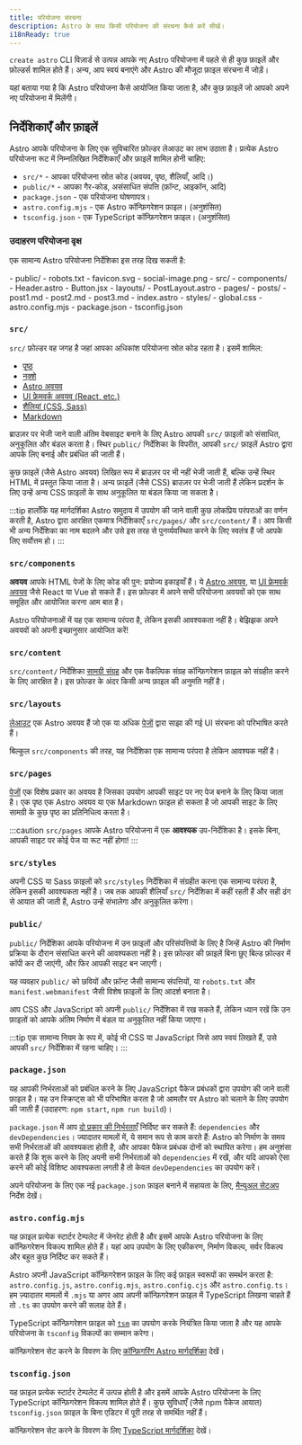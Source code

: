 ```yaml
---
title: परियोजना संरचना
description: Astro के साथ किसी परियोजना की संरचना कैसे करें सीखें।
i18nReady: true
---
```


`create astro` CLI विज़ार्ड से उत्पन्न आपके नए Astro परियोजना में पहले से ही कुछ फ़ाइलें और फ़ोल्डर्स शामिल होते हैं। अन्य, आप स्वयं बनाएंगे और Astro की मौजूदा फ़ाइल संरचना में जोड़ें।

यहां बताया गया है कि Astro परियोजना कैसे आयोजित किया जाता है, और कुछ फ़ाइलें जो आपको अपने नए परियोजना में मिलेंगी।

## निर्देशिकाएँ और फ़ाइलें

Astro आपके परियोजना के लिए एक सुविचारित फ़ोल्डर लेआउट का लाभ उठाता है। प्रत्येक Astro परियोजना रूट में निम्नलिखित निर्देशिकाएँ और फ़ाइलें शामिल होनी चाहिए:

- `src/*` - आपका परियोजना स्रोत कोड (अवयव, पृष्ठ, शैलियाँ, आदि।)
- `public/*` - आपका गैर-कोड, असंसाधित संपत्ति (फ़ॉन्ट, आइकॉन, आदि)
- `package.json` - एक परियोजना घोषणापत्र।
- `astro.config.mjs` - एक Astro कॉन्फ़िगरेशन फ़ाइल। (अनुशंसित)
- `tsconfig.json` - एक TypeScript कॉन्फ़िगरेशन फ़ाइल। (अनुशंसित)

### उदाहरण परियोजना वृक्ष

एक सामान्य Astro परियोजना निर्देशिका इस तरह दिख सकती है:

<FileTree>
- public/
  - robots.txt
  - favicon.svg
  - social-image.png
- src/
  - components/
    - Header.astro
    - Button.jsx
  - layouts/
    - PostLayout.astro
  - pages/
    - posts/
      - post1.md
      - post2.md
      - post3.md
    - index.astro
  - styles/
    - global.css
- astro.config.mjs
- package.json
- tsconfig.json
</FileTree>

### `src/`

`src/` फ़ोल्डर वह जगह है जहां आपका अधिकांश परियोजना स्रोत कोड रहता है। इसमें शामिल:

- [पृष्ठ](/hi/basics/astro-pages/)
- [नक़्शे](/hi/basics/layouts/)
- [Astro अवयव](/hi/basics/astro-components/)
- [UI फ्रेमवर्क अवयव (React, etc.)](/hi/guides/framework-components/)
- [शैलियां (CSS, Sass)](/hi/guides/styling/)
- [Markdown](/hi/guides/markdown-content/)

ब्राउज़र पर भेजी जाने वाली अंतिम वेबसाइट बनाने के लिए Astro आपकी `src/` फ़ाइलों को संसाधित, अनुकूलित और बंडल करता है। स्थिर `public/` निर्देशिका के विपरीत, आपकी `src/` फ़ाइलें Astro द्वारा आपके लिए बनाई और प्रबंधित की जाती हैं।

कुछ फ़ाइलें (जैसे Astro अवयव) लिखित रूप में ब्राउज़र पर भी नहीं भेजी जाती हैं, बल्कि उन्हें स्थिर HTML में प्रस्तुत किया जाता है। अन्य फ़ाइलें (जैसे CSS) ब्राउज़र पर भेजी जाती हैं लेकिन प्रदर्शन के लिए उन्हें अन्य CSS फ़ाइलों के साथ अनुकूलित या बंडल किया जा सकता है।

:::tip
हालाँकि यह मार्गदर्शिका Astro समुदाय में उपयोग की जाने वाली कुछ लोकप्रिय परंपराओं का वर्णन करती है, Astro द्वारा आरक्षित एकमात्र निर्देशिकाएँ `src/pages/` और `src/content/` हैं। आप किसी भी अन्य निर्देशिका का नाम बदलने और उसे इस तरह से पुनर्व्यवस्थित करने के लिए स्वतंत्र हैं जो आपके लिए सर्वोत्तम हो।
:::

### `src/components`

**अवयव** आपके HTML पेजों के लिए कोड की पुन: प्रयोज्य इकाइयाँ हैं। ये [Astro अवयव](/hi/basics/astro-components/), या [UI फ्रेमवर्क अवयव](/hi/guides/framework-components/) जैसे React या Vue हो सकते हैं। इस फ़ोल्डर में अपने सभी परियोजना अवयवों को एक साथ समूहित और आयोजित करना आम बात है।

Astro परियोजनाओं में यह एक सामान्य परंपरा है, लेकिन इसकी आवश्यकता नहीं है। बेझिझक अपने अवयवों को अपनी इच्छानुसार आयोजित करें!

### `src/content`

`src/content/` निर्देशिका [सामग्री संग्रह](/hi/guides/content-collections/) और एक वैकल्पिक संग्रह कॉन्फ़िगरेशन फ़ाइल को संग्रहीत करने के लिए आरक्षित है। इस फ़ोल्डर के अंदर किसी अन्य फ़ाइल की अनुमति नहीं है।

### `src/layouts`

[लेआउट](/hi/basics/layouts/) एक Astro अवयव हैं जो एक या अधिक [पेजों](/hi/basics/astro-pages/) द्वारा साझा की गई UI संरचना को परिभाषित करते हैं।

बिल्कुल `src/components` की तरह, यह निर्देशिका एक सामान्य परंपरा है लेकिन आवश्यक नहीं है।

### `src/pages`

[पेजों](/hi/basics/astro-pages/) एक विशेष प्रकार का अवयव है जिसका उपयोग आपकी साइट पर नए पेज बनाने के लिए किया जाता है। एक पृष्ठ एक Astro अवयव या एक Markdown फ़ाइल हो सकता है जो आपकी साइट के लिए सामग्री के कुछ पृष्ठ का प्रतिनिधित्व करता है।

:::caution
`src/pages` आपके Astro परियोजना में एक **आवश्यक** उप-निर्देशिका है। इसके बिना, आपकी साइट पर कोई पेज या रूट नहीं होगा!
:::

### `src/styles`

अपनी CSS या Sass फ़ाइलों को `src/styles` निर्देशिका में संग्रहीत करना एक सामान्य परंपरा है, लेकिन इसकी आवश्यकता नहीं है। जब तक आपकी शैलियाँ `src/` निर्देशिका में कहीं रहती हैं और सही ढंग से आयात की जाती हैं, Astro उन्हें संभालेगा और अनुकूलित करेगा।

### `public/`

`public/` निर्देशिका आपके परियोजना में उन फ़ाइलों और परिसंपत्तियों के लिए है जिन्हें Astro की निर्माण प्रक्रिया के दौरान संसाधित करने की आवश्यकता नहीं है। इस फ़ोल्डर की फ़ाइलें बिना छुए बिल्ड फ़ोल्डर में कॉपी कर दी जाएंगी, और फिर आपकी साइट बन जाएगी।

यह व्यवहार `public/` को छवियों और फ़ॉन्ट जैसी सामान्य संपत्तियों, या `robots.txt` और `manifest.webmanifest` जैसी विशेष फ़ाइलों के लिए आदर्श बनाता है।

आप CSS और JavaScript को अपनी `public/` निर्देशिका में रख सकते हैं, लेकिन ध्यान रखें कि उन फ़ाइलों को आपके अंतिम निर्माण में बंडल या अनुकूलित नहीं किया जाएगा।

:::tip
एक सामान्य नियम के रूप में, कोई भी CSS या JavaScript जिसे आप स्वयं लिखते हैं, उसे आपकी `src/` निर्देशिका में रहना चाहिए।
:::

### `package.json`

यह आपकी निर्भरताओं को प्रबंधित करने के लिए JavaScript पैकेज प्रबंधकों द्वारा उपयोग की जाने वाली फ़ाइल है। यह उन स्क्रिप्ट्स को भी परिभाषित करता है जो आमतौर पर Astro को चलाने के लिए उपयोग की जाती हैं (उदाहरण: `npm start`, `npm run build`)।

`package.json` में आप [दो प्रकार की निर्भरताएँ](https://docs.npmjs.com/specifying-dependencies-and-devdependencies-in-a-package-json-file) निर्दिष्ट कर सकते हैं: `dependencies` और `devDependencies`। ज्यादातर मामलों में, ये समान रूप से काम करते हैं: Astro को निर्माण के समय सभी निर्भरताओं की आवश्यकता होती है, और आपका पैकेज प्रबंधक दोनों को स्थापित करेगा। हम अनुशंसा करते हैं कि शुरू करने के लिए अपनी सभी निर्भरताओं को `dependencies` में रखें, और यदि आपको ऐसा करने की कोई विशिष्ट आवश्यकता लगती है तो केवल `devDependencies` का उपयोग करें।

अपने परियोजना के लिए एक नई `package.json` फ़ाइल बनाने में सहायता के लिए, [मैन्युअल सेटअप](/hi/install-and-setup/#manual-setup) निर्देश देखें।

### `astro.config.mjs`

यह फ़ाइल प्रत्येक स्टार्टर टेम्पलेट में जेनरेट होती है और इसमें आपके Astro परियोजना के लिए कॉन्फ़िगरेशन विकल्प शामिल होते हैं। यहां आप उपयोग के लिए एकीकरण, निर्माण विकल्प, सर्वर विकल्प और बहुत कुछ निर्दिष्ट कर सकते हैं।

Astro अपनी JavaScript कॉन्फ़िगरेशन फ़ाइल के लिए कई फ़ाइल स्वरूपों का समर्थन करता है: `astro.config.js`, `astro.config.mjs`, `astro.config.cjs` और `astro.config.ts`। हम ज़्यादातर मामलों में `.mjs` या अगर आप अपनी कॉन्फ़िगरेशन फ़ाइल में TypeScript लिखना चाहते हैं तो `.ts` का उपयोग करने की सलाह देते हैं।

TypeScript कॉन्फ़िगरेशन फ़ाइल को [`tsm`](https://github.com/lukeed/tsm) का उपयोग करके नियंत्रित किया जाता है और यह आपके परियोजना के `tsconfig` विकल्पों का सम्मान करेगा।

कॉन्फ़िगरेशन सेट करने के विवरण के लिए [कॉन्फ़िगरिंग Astro मार्गदर्शिका](/hi/guides/configuring-astro/) देखें।

### `tsconfig.json`

यह फ़ाइल प्रत्येक स्टार्टर टेम्पलेट में उत्पन्न होती है और इसमें आपके Astro परियोजना के लिए TypeScript कॉन्फ़िगरेशन विकल्प शामिल होते हैं। कुछ सुविधाएँ (जैसे npm पैकेज आयात) `tsconfig.json` फ़ाइल के बिना एडिटर में पूरी तरह से समर्थित नहीं हैं।

कॉन्फ़िगरेशन सेट करने के विवरण के लिए [TypeScript मार्गदर्शिका](/hi/guides/typescript/) देखें।
